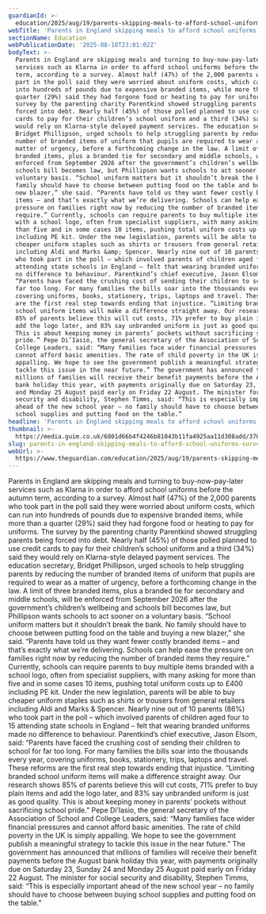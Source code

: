 ```yaml
---
guardianId: >-
  education/2025/aug/19/parents-skipping-meals-to-afford-school-uniforms-survey-england
webTitle: 'Parents in England skipping meals to afford school uniforms, survey finds'
sectionName: Education
webPublicationDate: '2025-08-18T23:01:02Z'
bodyText: >-
  Parents in England are skipping meals and turning to buy-now-pay-later
  services such as Klarna in order to afford school uniforms before the autumn
  term, according to a survey. Almost half (47%) of the 2,000 parents who took
  part in the poll said they were worried about uniform costs, which can run
  into hundreds of pounds due to expensive branded items, while more than a
  quarter (29%) said they had forgone food or heating to pay for uniforms. The
  survey by the parenting charity Parentkind showed struggling parents being
  forced into debt. Nearly half (45%) of those polled planned to use credit
  cards to pay for their children’s school uniform and a third (34%) said they
  would rely on Klarna-style delayed payment services. The education secretary,
  Bridget Phillipson, urged schools to help struggling parents by reducing the
  number of branded items of uniform that pupils are required to wear as a
  matter of urgency, before a forthcoming change in the law. A limit of three
  branded items, plus a branded tie for secondary and middle schools, will be
  enforced from September 2026 after the government’s children’s wellbeing and
  schools bill becomes law, but Phillipson wants schools to act sooner on a
  voluntary basis. “School uniform matters but it shouldn’t break the bank. No
  family should have to choose between putting food on the table and buying a
  new blazer,” she said. “Parents have told us they want fewer costly branded
  items – and that’s exactly what we’re delivering. Schools can help ease the
  pressure on families right now by reducing the number of branded items they
  require.” Currently, schools can require parents to buy multiple items branded
  with a school logo, often from specialist suppliers, with many asking for more
  than five and in some cases 10 items, pushing total uniform costs up to £400
  including PE kit. Under the new legislation, parents will be able to buy
  cheaper uniform staples such as shirts or trousers from general retailers
  including Aldi and Marks &amp; Spencer. Nearly nine out of 10 parents (86%)
  who took part in the poll – which involved parents of children aged four to 15
  attending state schools in England – felt that wearing branded uniforms made
  no difference to behaviour. Parentkind’s chief executive, Jason Elsom, said:
  “Parents have faced the crushing cost of sending their children to school for
  far too long. For many families the bills soar into the thousands every year,
  covering uniforms, books, stationery, trips, laptops and travel. These reforms
  are the first real step towards ending that injustice. “Limiting branded
  school uniform items will make a difference straight away. Our research shows
  85% of parents believe this will cut costs, 71% prefer to buy plain items and
  add the logo later, and 83% say unbranded uniform is just as good quality.
  This is about keeping money in parents’ pockets without sacrificing school
  pride.” Pepe Di’Iasio, the general secretary of the Association of School and
  College Leaders, said: “Many families face wider financial pressures and
  cannot afford basic amenities. The rate of child poverty in the UK is simply
  appalling. We hope to see the government publish a meaningful strategy to
  tackle this issue in the near future.” The government has announced that
  millions of families will receive their benefit payments before the August
  bank holiday this year, with payments originally due on Saturday 23, Sunday 24
  and Monday 25 August paid early on Friday 22 August. The minister for social
  security and disability, Stephen Timms, said: “This is especially important
  ahead of the new school year – no family should have to choose between buying
  school supplies and putting food on the table.”
headline: 'Parents in England skipping meals to afford school uniforms, survey finds'
thumbnail: >-
  https://media.guim.co.uk/6801d66b4f4246b81043b11fa4925aa11d308add/3702_518_3745_2996/500.jpg
slug: parents-in-england-skipping-meals-to-afford-school-uniforms-survey-finds
webUrl: >-
  https://www.theguardian.com/education/2025/aug/19/parents-skipping-meals-to-afford-school-uniforms-survey-england
---
```

Parents in England are skipping meals and turning to buy-now-pay-later services such as Klarna in order to afford school uniforms before the autumn term, according to a survey. Almost half (47%) of the 2,000 parents who took part in the poll said they were worried about uniform costs, which can run into hundreds of pounds due to expensive branded items, while more than a quarter (29%) said they had forgone food or heating to pay for uniforms. The survey by the parenting charity Parentkind showed struggling parents being forced into debt. Nearly half (45%) of those polled planned to use credit cards to pay for their children’s school uniform and a third (34%) said they would rely on Klarna-style delayed payment services. The education secretary, Bridget Phillipson, urged schools to help struggling parents by reducing the number of branded items of uniform that pupils are required to wear as a matter of urgency, before a forthcoming change in the law. A limit of three branded items, plus a branded tie for secondary and middle schools, will be enforced from September 2026 after the government’s children’s wellbeing and schools bill becomes law, but Phillipson wants schools to act sooner on a voluntary basis. “School uniform matters but it shouldn’t break the bank. No family should have to choose between putting food on the table and buying a new blazer,” she said. “Parents have told us they want fewer costly branded items – and that’s exactly what we’re delivering. Schools can help ease the pressure on families right now by reducing the number of branded items they require.” Currently, schools can require parents to buy multiple items branded with a school logo, often from specialist suppliers, with many asking for more than five and in some cases 10 items, pushing total uniform costs up to £400 including PE kit. Under the new legislation, parents will be able to buy cheaper uniform staples such as shirts or trousers from general retailers including Aldi and Marks &amp; Spencer. Nearly nine out of 10 parents (86%) who took part in the poll – which involved parents of children aged four to 15 attending state schools in England – felt that wearing branded uniforms made no difference to behaviour. Parentkind’s chief executive, Jason Elsom, said: “Parents have faced the crushing cost of sending their children to school for far too long. For many families the bills soar into the thousands every year, covering uniforms, books, stationery, trips, laptops and travel. These reforms are the first real step towards ending that injustice. “Limiting branded school uniform items will make a difference straight away. Our research shows 85% of parents believe this will cut costs, 71% prefer to buy plain items and add the logo later, and 83% say unbranded uniform is just as good quality. This is about keeping money in parents’ pockets without sacrificing school pride.” Pepe Di’Iasio, the general secretary of the Association of School and College Leaders, said: “Many families face wider financial pressures and cannot afford basic amenities. The rate of child poverty in the UK is simply appalling. We hope to see the government publish a meaningful strategy to tackle this issue in the near future.” The government has announced that millions of families will receive their benefit payments before the August bank holiday this year, with payments originally due on Saturday 23, Sunday 24 and Monday 25 August paid early on Friday 22 August. The minister for social security and disability, Stephen Timms, said: “This is especially important ahead of the new school year – no family should have to choose between buying school supplies and putting food on the table.”
